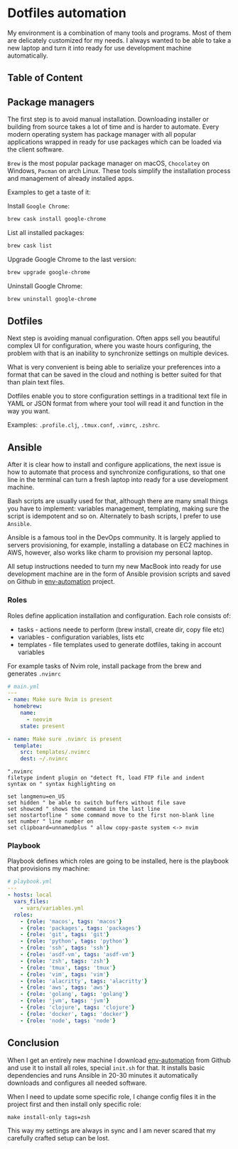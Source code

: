 # Dotfiles automation

My environment is a combination of many tools and programs. Most of them are delicately customized for my needs. I always wanted to be able to take a new laptop and turn it into ready for use development machine automatically.

## Table of Content

## Package managers

The first step is to avoid manual installation. Downloading installer or building from source takes a lot of time and is harder to automate. Every modern operating system has package manager with all popular applications wrapped in ready for use packages which can be loaded via the client software.

`Brew` is the most popular package manager on macOS, `Chocolatey` on Windows, `Pacman` on arch Linux. These tools simplify the installation process and management of already installed apps.

Examples to get a taste of it:

Install `Google Chrome`:

```sh
brew cask install google-chrome
```

List all installed packages:

```sh
brew cask list
```

Upgrade Google Chrome to the last version:

```sh
brew upgrade google-chrome
```

Uninstall Google Chrome:

```sh
brew uninstall google-chrome
```

## Dotfiles

Next step is avoiding manual configuration. Often apps sell you beautiful complex UI for configuration, where you waste hours configuring, the problem with that is an inability to synchronize settings on multiple devices.

What is very convenient is being able to serialize your preferences into a format that can be saved in the cloud and nothing is better suited for that than plain text files.

Dotfiles enable you to store configuration settings in a traditional text file in YAML or JSON format from where your tool will read it and function in the way you want.

Examples: `.profile.clj`, `.tmux.conf`, `.vimrc`, `.zshrc`.

## Ansible

After it is clear how to install and configure applications, the next issue is how to automate that process and synchronize configurations, so that one line in the terminal can turn a fresh laptop into ready for a use development machine.

Bash scripts are usually used for that, although there are many small things you have to implement: variables management, templating, making sure the script is idempotent and so on. Alternately to bash scripts, I prefer to use `Ansible`.

Ansible is a famous tool in the DevOps community. It is largely applied to servers provisioning, for example, installing a database on EC2 machines in AWS, however, also works like charm to provision my personal laptop.

All setup instructions needed to turn my new MacBook into ready for use development machine are in the form of Ansible provision scripts and saved on Github in [env-automation][env-automation] project.

### Roles

Roles define application installation and configuration. Each role consists of:

* tasks - actions neede to perform (brew install, create dir, copy file etc)
* variables - configuration variables, lists etc
* templates - file templates used to generate dotfiles, taking in account variables

For example tasks of Nvim role, install package from the brew and generates `.nvimrc` 

```yml
# main.yml
---
- name: Make sure Nvim is present
  homebrew:
    name:
      - neovim
    state: present

- name: Make sure .nvimrc is present
  template:
    src: templates/.nvimrc
    dest: ~/.nvimrc
```

```vimrc
".nvimrc
filetype indent plugin on "detect ft, load FTP file and indent
syntax on " syntax highlighting on

set langmenu=en_US
set hidden " be able to switch buffers without file save
set showcmd " shows the command in the last line
set nostartofline " some command move to the first non-blank line
set number " line number on
set clipboard=unnamedplus " allow copy-paste system <-> nvim
```

### Playbook

Playbook defines which roles are going to be installed, here is the playbook that provisions my machine:

```yml
# playbook.yml
---
- hosts: local
  vars_files:
    - vars/variables.yml
  roles:
    - {role: 'macos', tags: 'macos'}
    - {role: 'packages', tags: 'packages'}
    - {role: 'git', tags: 'git'}
    - {role: 'python', tags: 'python'}
    - {role: 'ssh', tags: 'ssh'}
    - {role: 'asdf-vm', tags: 'asdf-vm'}
    - {role: 'zsh', tags: 'zsh'}
    - {role: 'tmux', tags: 'tmux'}
    - {role: 'vim', tags: 'vim'}
    - {role: 'alacritty', tags: 'alacritty'}
    - {role: 'aws', tags: 'aws'}
    - {role: 'golang', tags: 'golang'}
    - {role: 'jvm', tags: 'jvm'}
    - {role: 'clojure', tags: 'clojure'}
    - {role: 'docker', tags: 'docker'}
    - {role: 'node', tags: 'node'}
```


## Conclusion

When I get an entirely new machine I download [env-automation][env-automation] from Github and use it to install all roles, special `init.sh` for that. It installs basic dependencies and runs Ansible in 20-30 minutes it automatically downloads and configures all needed software.

When I need to update some specific role, I change config files it in the project first and then install only specific role:

```
make install-only tags=zsh
```

This way my settings are always in sync and I am never scared that my carefully crafted setup can be lost.

[env-automation]: https://github.com/atsman/env-automation

